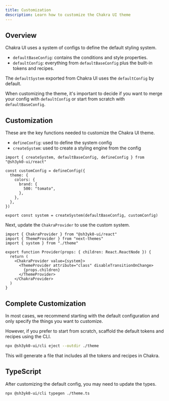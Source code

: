 ```yaml
---
title: Customization
description: Learn how to customize the Chakra UI theme
---
```


## Overview

Chakra UI uses a system of configs to define the default styling system.

- `defaultBaseConfig`: contains the conditions and style properties.
- `defaultConfig`: everything from `defaultBaseConfig` plus the built-in tokens
  and recipes.

The `defaultSystem` exported from Chakra UI uses the `defaultConfig` by default.

When customizing the theme, it's important to decide if you want to merge your
config with `defaultConfig` or start from scratch with `defaultBaseConfig`.

## Customization

These are the key functions needed to customize the Chakra UI theme.

- `defineConfig`: used to define the system config
- `createSystem`: used to create a styling engine from the config

```tsx title="theme.ts"
import { createSystem, defaultBaseConfig, defineConfig } from "@sh3yk0-ui/react"

const customConfig = defineConfig({
  theme: {
    colors: {
      brand: {
        500: "tomato",
      },
    },
  },
})

export const system = createSystem(defaultBaseConfig, customConfig)
```

Next, update the `ChakraProvider` to use the custom system.

```tsx title="provider.tsx"
import { ChakraProvider } from "@sh3yk0-ui/react"
import { ThemeProvider } from "next-themes"
import { system } from "./theme"

export function Provider(props: { children: React.ReactNode }) {
  return (
    <ChakraProvider value={system}>
      <ThemeProvider attribute="class" disableTransitionOnChange>
        {props.children}
      </ThemeProvider>
    </ChakraProvider>
  )
}
```

## Complete Customization

In most cases, we recommend starting with the default configuration and only
specify the things you want to customize.

However, if you prefer to start from scratch, scaffold the default tokens and
recipes using the CLI.

```bash
npx @sh3yk0-ui/cli eject --outdir ./theme
```

This will generate a file that includes all the tokens and recipes in Chakra.

## TypeScript

After customizing the default config, you may need to update the types.

```bash
npx @sh3yk0-ui/cli typegen ./theme.ts
```
